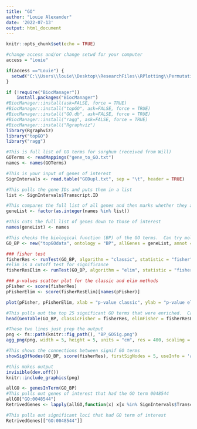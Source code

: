 ---
title: "GO"
author: "Louie Alexander"
date: '2022-07-13'
output: html_document
---

```{r setup, include=FALSE}
knitr::opts_chunk$set(echo = TRUE)

#change access and/or change setwd for your computer
access = "Louie"

if(access =="Louie") {
  setwd("C:\\Users\\louie\\Desktop\\ResearchFiles\\RPlotting\\PermutationTesting")
}

```

```{r}
if (!require("BiocManager"))
    install.packages("BiocManager")
#BiocManager::install(ask=FALSE, force = TRUE)
#BiocManager::install("topGO", ask=FALSE, force = TRUE)
#BiocManager::install("GO.db", ask=FALSE, force = TRUE)
#BiocManager::install("ragg", ask=FALSE, force = TRUE)
#BiocManager::install("Rgraphviz")
library(Rgraphviz)
library("topGO")
library("ragg")
```

```{r}
#This is full list of GO terms for sorghum (received from Will)
GOTerms <- readMappings("gene_to_GO.txt")
names <- names(GOTerms)
```

```{r}
#This is your input of genes of interest
SignIntervals <- read.table("GODupl.txt", sep = "\t", header = TRUE) 

#This pulls the gene IDs and puts them in a list
list <- SignIntervals$Transcript.ID

#This compares the full list of all genes and then marks whether they are genes of interest (0 vs 1)
geneList <- factor(as.integer(names %in% list))

#This cuts the full list of genes down to those of interest
names(geneList) <- names
```

```{r}
#This checks the biological function (BP) of the GO terms.  Can try molecular function(MF) or other 
GO_BP <- new("topGOdata", ontology = "BP", allGenes = geneList, annot = annFUN.gene2GO, gene2GO = GOTerms)
```

```{r}
### fisher test
fisherRes <- runTest(GO_BP, algorithm = "classic", statistic = "fisher")
#elim is a cutoff test for significance
fisherResElim <- runTest(GO_BP, algorithm = "elim", statistic = "fisher")

### p-values scatter plot for the classic and elim methods
pFisher <- score(fisherRes)
pFisherElim <- score(fisherResElim)[names(pFisher)]
```

```{r}
plot(pFisher, pFisherElim, xlab = "p-value classic", ylab = "p-value elim", main = "p-values scatter plot (BP ontology)", cex = 0.5, col = 'darkred')
```

```{r}
#This pulls out the top 25 significant GO terms that were enriched.  Can change last number to shorten/lengthen table
head(GenTable(GO_BP, classicFisher = fisherRes, elimFisher = fisherResElim, orderBy = "classicFisher", ranksOf = "classicFisher", topNodes = 500),25)
```

```{r}
#These two lines just prep the output
png <- fs::path(knitr::fig_path(), "BP_GOSig.png")
agg_png(png, width = 5, height = 5, units = "cm", res = 400, scaling = 1.0) 

#This shows the connections between signif GO terms
showSigOfNodes(GO_BP, score(fisherRes), firstSigNodes = 5, useInfo = 'all')

#this makes output
invisible(dev.off())
knitr::include_graphics(png)
```

```{r}
allGO <- genesInTerm(GO_BP)
#This pulls out genes of interest that had the GO term 0048544
allGO["GO:0048544"]
RetrivedGenes <- lapply(allGO,function(x) x[x %in% SignIntervals$Transcript.ID])

#This pulls out significant loci that had GO term of interest
RetrivedGenes[["GO:0048544"]]
```

